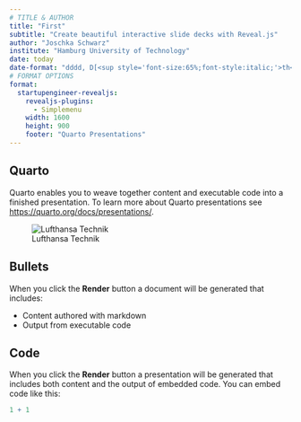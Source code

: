 ```yaml
---
# TITLE & AUTHOR
title: "First"
subtitle: "Create beautiful interactive slide decks with Reveal.js"
author: "Joschka Schwarz"
institute: "Hamburg University of Technology"
date: today
date-format: "dddd, D[<sup style='font-size:65%;font-style:italic;'>th</sup>] [of] MMMM YYYY"
# FORMAT OPTIONS
format: 
  startupengineer-revealjs:
    revealjs-plugins:
      - Simplemenu
    width: 1600
    height: 900
    footer: "Quarto Presentations"
---
```


## Quarto {data-name="Menu item one"}

Quarto enables you to weave together content and executable code into a finished presentation. To learn more about Quarto presentations see <https://quarto.org/docs/presentations/>.

![Lufthansa Technik](img/lht.svg){fig-align="center"}

## Bullets {data-name="Menu item two"}

When you click the **Render** button a document will be generated that includes:

-   Content authored with markdown
-   Output from executable code

## Code {data-state="hide-menubar"}

When you click the **Render** button a presentation will be generated that includes both content and the output of embedded code. You can embed code like this:

```r
1 + 1
```
